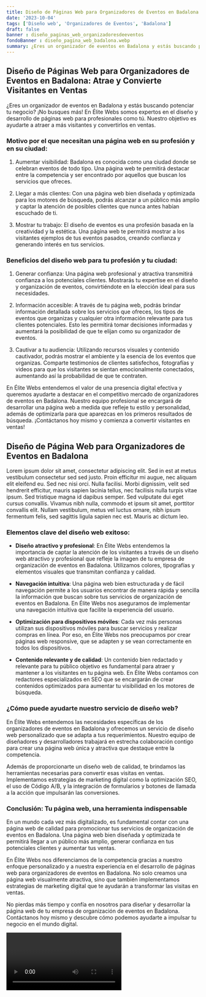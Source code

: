 ```yaml
---
title: Diseño de Páginas Web para Organizadores de Eventos en Badalona
date: '2023-10-04'
tags: ['Diseño web', 'Organizadores de Eventos', 'Badalona']
draft: false
banner : diseño_paginas_web_organizadoresdeeventos
fondoBanner : diseño_pagina_web_badalona.webp
summary: ¿Eres un organizador de eventos en Badalona y estás buscando potenciar tu negocio? ¡No busques más! En Élite Webs somos expertos en el diseño y desarrollo de páginas web para profesionales como tú. Nuestro objetivo es ayudarte a atraer a más visitantes y convertirlos en ventas.
---
```


## Diseño de Páginas Web para Organizadores de Eventos en Badalona: Atrae y Convierte Visitantes en Ventas

¿Eres un organizador de eventos en Badalona y estás buscando potenciar tu negocio? ¡No busques más! En Élite Webs somos expertos en el diseño y desarrollo de páginas web para profesionales como tú. Nuestro objetivo es ayudarte a atraer a más visitantes y convertirlos en ventas.

### Motivo por el que necesitan una página web en su profesión y en su ciudad:

1. Aumentar visibilidad: Badalona es conocida como una ciudad donde se celebran eventos de todo tipo. Una página web te permitirá destacar entre la competencia y ser encontrado por aquellos que buscan los servicios que ofreces.

2. Llegar a más clientes: Con una página web bien diseñada y optimizada para los motores de búsqueda, podrás alcanzar a un público más amplio y captar la atención de posibles clientes que nunca antes habían escuchado de ti.

3. Mostrar tu trabajo: El diseño de eventos es una profesión basada en la creatividad y la estética. Una página web te permitirá mostrar a los visitantes ejemplos de tus eventos pasados, creando confianza y generando interés en tus servicios.

### Beneficios del diseño web para tu profesión y tu ciudad:

1. Generar confianza: Una página web profesional y atractiva transmitirá confianza a los potenciales clientes. Mostrarás tu expertise en el diseño y organización de eventos, convirtiéndote en la elección ideal para sus necesidades.

2. Información accesible: A través de tu página web, podrás brindar información detallada sobre los servicios que ofreces, los tipos de eventos que organizas y cualquier otra información relevante para tus clientes potenciales. Esto les permitirá tomar decisiones informadas y aumentará la posibilidad de que te elijan como su organizador de eventos.

3. Cautivar a tu audiencia: Utilizando recursos visuales y contenido cautivador, podrás mostrar el ambiente y la esencia de los eventos que organizas. Comparte testimonios de clientes satisfechos, fotografías y videos para que los visitantes se sientan emocionalmente conectados, aumentando así la probabilidad de que te contraten.

En Élite Webs entendemos el valor de una presencia digital efectiva y queremos ayudarte a destacar en el competitivo mercado de organizadores de eventos en Badalona. Nuestro equipo profesional se encargará de desarrollar una página web a medida que refleje tu estilo y personalidad, además de optimizarla para que aparezcas en los primeros resultados de búsqueda. ¡Contáctanos hoy mismo y comienza a convertir visitantes en ventas!

<GifSeo />

<Cta />

## Diseño de Página Web para Organizadores de Eventos en Badalona

Lorem ipsum dolor sit amet, consectetur adipiscing elit. Sed in est at metus vestibulum consectetur sed sed justo. Proin efficitur mi augue, nec aliquam elit eleifend eu. Sed nec nisi orci. Nulla facilisi. Morbi dignissim, velit sed hendrerit efficitur, mauris sapien lacinia tellus, nec facilisis nulla turpis vitae ipsum. Sed tristique magna id dapibus semper. Sed vulputate dui eget cursus convallis. Vivamus nibh nulla, commodo et ipsum sit amet, porttitor convallis elit. Nullam vestibulum, metus vel luctus ornare, nibh ipsum fermentum felis, sed sagittis ligula sapien nec est. Mauris ac dictum leo.

### Elementos clave del diseño web exitoso:

- **Diseño atractivo y profesional**: En Élite Webs entendemos la importancia de captar la atención de los visitantes a través de un diseño web atractivo y profesional que refleje la imagen de tu empresa de organización de eventos en Badalona. Utilizamos colores, tipografías y elementos visuales que transmitan confianza y calidad.

- **Navegación intuitiva**: Una página web bien estructurada y de fácil navegación permite a los usuarios encontrar de manera rápida y sencilla la información que buscan sobre tus servicios de organización de eventos en Badalona. En Élite Webs nos aseguramos de implementar una navegación intuitiva que facilite la experiencia del usuario.

- **Optimización para dispositivos móviles**: Cada vez más personas utilizan sus dispositivos móviles para buscar servicios y realizar compras en línea. Por eso, en Élite Webs nos preocupamos por crear páginas web responsive, que se adapten y se vean correctamente en todos los dispositivos.

- **Contenido relevante y de calidad**: Un contenido bien redactado y relevante para tu público objetivo es fundamental para atraer y mantener a los visitantes en tu página web. En Élite Webs contamos con redactores especializados en SEO que se encargarán de crear contenidos optimizados para aumentar tu visibilidad en los motores de búsqueda.

### ¿Cómo puede ayudarte nuestro servicio de diseño web?

En Élite Webs entendemos las necesidades específicas de los organizadores de eventos en Badalona y ofrecemos un servicio de diseño web personalizado que se adapta a tus requerimientos. Nuestro equipo de diseñadores y desarrolladores trabajará en estrecha colaboración contigo para crear una página web única y atractiva que destaque entre la competencia.

Además de proporcionarte un diseño web de calidad, te brindamos las herramientas necesarias para convertir esas visitas en ventas. Implementamos estrategias de marketing digital como la optimización SEO, el uso de  Código A/B, y la integración de formularios y botones de llamada a la acción que impulsarán las conversiones.

### Conclusión: Tu página web, una herramienta indispensable

En un mundo cada vez más digitalizado, es fundamental contar con una página web de calidad para promocionar tus servicios de organización de eventos en Badalona. Una página web bien diseñada y optimizada te permitirá llegar a un público más amplio, generar confianza en tus potenciales clientes y aumentar tus ventas.

En Élite Webs nos diferenciamos de la competencia gracias a nuestro enfoque personalizado y a nuestra experiencia en el desarrollo de páginas web para organizadores de eventos en Badalona. No solo creamos una página web visualmente atractiva, sino que también implementamos estrategias de marketing digital que te ayudarán a transformar las visitas en ventas.

No pierdas más tiempo y confía en nosotros para diseñar y desarrollar la página web de tu empresa de organización de eventos en Badalona. Contáctanos hoy mismo y descubre cómo podemos ayudarte a impulsar tu negocio en el mundo digital.

<Video />

<CtaBot job='Organizadores de Eventos' city='Badalona'/>

<Gmaps query='Badalona+españa+maps' />